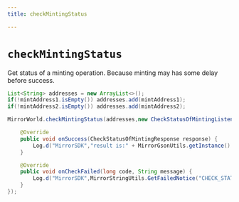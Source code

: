 ```yaml
---
title: checkMintingStatus

---
```


# `checkMintingStatus`
Get status of a minting operation. Because minting may has some delay before success.

```java
List<String> addresses = new ArrayList<>();
if(!mintAddress1.isEmpty()) addresses.add(mintAddress1);
if(!mintAddress2.isEmpty()) addresses.add(mintAddress2);

MirrorWorld.checkMintingStatus(addresses,new CheckStatusOfMintingListener() {

    @Override
    public void onSuccess(CheckStatusOfMintingResponse response) {
        Log.d("MirrorSDK","result is:" + MirrorGsonUtils.getInstance().toJson(response));
    }

    @Override
    public void onCheckFailed(long code, String message) {
        Log.d("MirrorSDK",MirrorStringUtils.GetFailedNotice("CHECK_STATUS_OFMINTING",code,message));
    }
});
```
